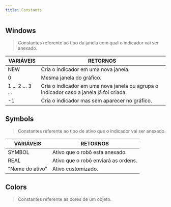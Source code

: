 ```yaml
---
title: Constants
---
```



## Windows

> Constantes referente ao tipo da janela com qual o indicador vai ser anexado.

| VARIÁVEIS                            | RETORNOS                                                                               |
| ------------------------------------ | -------------------------------------------------------------------------------------- |
| <CodeVar>NEW</CodeVar>               | Cria o indicador em uma nova janela.                                                   |
| <CodeVar>0</CodeVar>                 | Mesma janela do gráfico.                                                               |
| <CodeVar>1 ... 2 ... 3 ...</CodeVar> | Cria o indicador em uma nova janela ou agrupa o indicador caso a janela já foi criada. |
| <CodeVar>-1</CodeVar>                | Cria o indicador mas sem aparecer no gráfico.                                          |

## Symbols

> Constantes referente ao tipo de ativo que o indicador vai ser anexado.

| VARIÁVEIS                          | RETORNOS                            |
| ---------------------------------- | ----------------------------------- |
| <CodeVar>SYMBOL</CodeVar>          | Ativo que o robô esta anexado.      |
| <CodeVar>REAL</CodeVar>            | Ativo que o robô enviará as ordens. |
| <CodeVar>"Nome do ativo"</CodeVar> | Ativo customizado.                  |

## Colors

> Constantes referente as cores de um objeto.

<ColorsComp />
